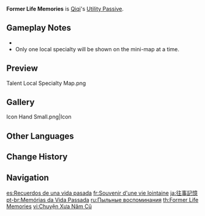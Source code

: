 {{Talent Infobox
|image         = Talent Former Life Memories.png
|character     = Qiqi
|type          = Utility Passive
|info          = Displays the location of nearby [[Liyue Local Specialty|resources unique to Liyue]] on the [[mini-map]].
|utility1      = Effects Retained Character Fallen
|utility2      = Resource
|utility3      = Local Specialty
|utility4      = Liyue Local Specialty
}}
{{Description|"When gathering herbs, she always knows where to find them because she always carries a notebook with her that has all their locations marked, lest she go out and become completely lost."|2=[[Dainsleif]] in [https://youtu.be/Zuk9kbK1mek Collected Miscellany - "Qiqi: Fortune-Preserving Talisman"]}}
'''Former Life Memories''' is [[Qiqi]]'s [[Utility Passive]].

==Gameplay Notes==
* {{Talent Note|character=Qiqi|talent=Former Life Memories|dead}}
* Only one local specialty will be shown on the mini-map at a time.
{{Talents by Category List|Liyue Local Specialty Talents|header=identical|nottitle=Former Life Memories}}

==Preview==
<gallery>
Talent Local Specialty Map.png
</gallery>

==Gallery==
<gallery>
Icon Hand Small.png|Icon
</gallery>

==Other Languages==
{{Other Languages
|en      = Former Life Memories
|zhs     = 前尘旧忆
|zhs_rm  = Qiánchén Jiù Yì
|zht     = 前塵舊憶
|zht_rm  = Qiánchén Jiù Yì
|zh_tl   = Remembering The Past
|ja      = 往事記憶
|ja_rm   = Ouji Kioku
|ja_tl   = Memories of the Past
|ko      = 지나간 기억
|ko_tl   = Past Memories
|es      = Recuerdos de una vida pasada
|es_tl   = Memories of a Past Life
|fr      = Souvenir d'une vie lointaine
|fr_tl   = Memory of a Distant Life
|ru      = Пыльные воспоминания
|ru_tl   = Dusty Memories
|th      = Former Life Memories
|vi      = Chuyện Xưa Năm Cũ
|vi_tl   = Past Stories, Old Years
|de      = Alte Zeiten
|de_tl   = Old Times
|id      = Former Life Memories
|pt      = Memórias da Vida Passada
|pt_tl   = 
|tr      = Geçmiş Yaşamın Anıları
|tr_tl   = Past Life Memories
|it      = Ricordi dell'altra vita
|it_tl   = Memories of the Other Life
}}

==Change History==
{{Change History|1.0}}

==Navigation==
{{Talent Navbox|Qiqi}}

[[es:Recuerdos de una vida pasada]]
[[fr:Souvenir d'une vie lointaine]]
[[ja:往事記憶]]
[[pt-br:Memórias da Vida Passada]]
[[ru:Пыльные воспоминания]]
[[th:Former Life Memories]]
[[vi:Chuyện Xưa Năm Cũ]]